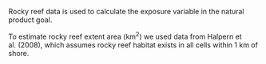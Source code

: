 Rocky reef data is used to calculate the exposure variable in the natural product goal.

To estimate rocky reef extent area (km^2^) we used data from Halpern et al. (2008), which assumes rocky reef habitat exists in all cells within 1 km of shore.

